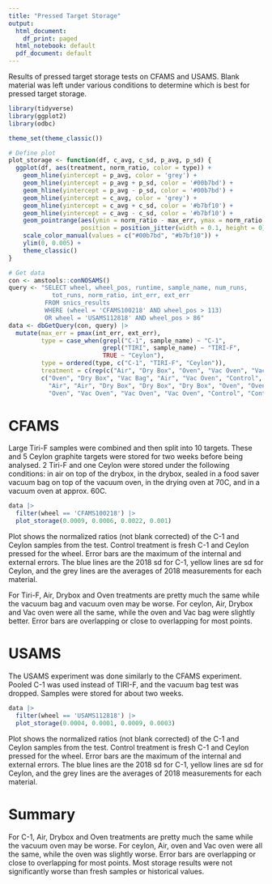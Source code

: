 ```yaml
---
title: "Pressed Target Storage"
output:
  html_document:
    df_print: paged
  html_notebook: default
  pdf_document: default
---
```


Results of pressed target storage tests on CFAMS and USAMS. Blank material was left under various conditions to determine which is best for pressed target storage.


```r
library(tidyverse)
library(ggplot2)
library(odbc)

theme_set(theme_classic())

# Define plot
plot_storage <- function(df, c_avg, c_sd, p_avg, p_sd) {
  ggplot(df, aes(treatment, norm_ratio, color = type)) +
    geom_hline(yintercept = p_avg, color = 'grey') +
    geom_hline(yintercept = p_avg + p_sd, color = '#00b7bd') +
    geom_hline(yintercept = p_avg - p_sd, color = '#00b7bd') +
    geom_hline(yintercept = c_avg, color = 'grey') +
    geom_hline(yintercept = c_avg + c_sd, color = '#b7bf10') +
    geom_hline(yintercept = c_avg - c_sd, color = '#b7bf10') +
    geom_pointrange(aes(ymin = norm_ratio - max_err, ymax = norm_ratio + max_err), 
                    position = position_jitter(width = 0.1, height = 0)) +
    scale_color_manual(values = c("#00b7bd", "#b7bf10")) +
    ylim(0, 0.005) +
    theme_classic()
}

# Get data
con <- amstools::conNOSAMS()
query <- "SELECT wheel, wheel_pos, runtime, sample_name, num_runs, 
            tot_runs, norm_ratio, int_err, ext_err
          FROM snics_results
          WHERE (wheel = 'CFAMS100218' AND wheel_pos > 113)
          OR wheel = 'USAMS112818' AND wheel_pos > 86"
data <- dbGetQuery(con, query) |> 
  mutate(max_err = pmax(int_err, ext_err), 
         type = case_when(grepl("C-1", sample_name) ~ "C-1",
                          grepl("TIRI", sample_name) ~ "TIRI-F",
                          TRUE ~ "Ceylon"),
         type = ordered(type, c("C-1", "TIRI-F", "Ceylon")),
         treatment = c(rep(c("Air", "Dry Box", "Oven", "Vac Oven", "Vac Bag"), 2),
         c("Oven", "Dry Box", "Vac Bag", "Air", "Vac Oven", "Control", "Air", 
           "Air", "Air", "Dry Box", "Dry Box", "Dry Box", "Oven", "Oven", 
           "Oven", "Vac Oven", "Vac Oven", "Vac Oven", "Control", "Control")))
```


# CFAMS

Large Tiri-F samples were combined and then split into 10 targets. These and 5 Ceylon graphite targets were stored for two weeks before being analysed. 2 Tiri-F and one Ceylon were stored under the following conditions: in air on top of the drybox, in the drybox, sealed in a food saver vacuum bag on top of the vacuum oven, in the drying oven at 70C, and in a vacuum oven at approx. 60C.

```r
data |> 
  filter(wheel == 'CFAMS100218') |> 
  plot_storage(0.0009, 0.0006, 0.0022, 0.001)
```

Plot shows the normalized ratios (not blank corrected) of the C-1 and Ceylon samples from the test. Control treatment is fresh C-1 and Ceylon pressed for the wheel. Error bars are the maximum of the internal and external errors. The blue lines are the 2018 sd for C-1, yellow lines are sd for Ceylon, and the grey lines are the averages of 2018 measurements for each material. 

For Tiri-F, Air, Drybox and Oven treatments are pretty much the same while the vacuum bag and vacuum oven may be worse. For ceylon, Air, Drybox and Vac oven were all the same, while the oven and Vac bag were slightly better. Error bars are overlapping or close to overlapping for most points.

# USAMS

The USAMS experiment was done similarly to the CFAMS experiment. Pooled C-1 was used instead of TIRI-F, and the vacuum bag test was dropped. Samples were stored for about two weeks.

```r
data |> 
  filter(wheel == 'USAMS112818') |> 
  plot_storage(0.0004, 0.0001, 0.0009, 0.0003)
```

Plot shows the normalized ratios (not blank corrected) of the C-1 and Ceylon samples from the test. Control treatment is fresh C-1 and Ceylon pressed for the wheel. Error bars are the maximum of the internal and external errors. The blue lines are the 2018 sd for C-1, yellow lines are sd for Ceylon, and the grey lines are the averages of 2018 measurements for each material. 

# Summary

For C-1, Air, Drybox and Oven treatments are pretty much the same while the vacuum oven may be worse. For ceylon, Air, oven and Vac oven were all the same, while the oven was slightly worse. Error bars are overlapping or close to overlapping for most points. Most storage results were not significantly worse than fresh samples or historical values.
